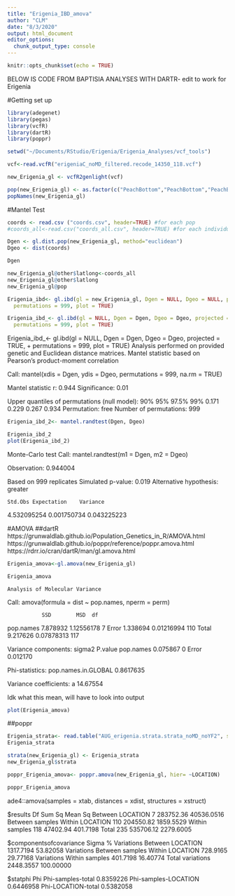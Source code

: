 ```yaml
---
title: "Erigenia_IBD_amova"
author: "CLM"
date: "8/3/2020"
output: html_document
editor_options: 
  chunk_output_type: console
---
```


```r
knitr::opts_chunk$set(echo = TRUE)
```

BELOW IS CODE FROM BAPTISIA ANALYSES WITH DARTR- edit to work for Erigenia
 
#Getting set up
```r
library(adegenet)
library(pegas)
library(vcfR)
library(dartR)
library(poppr)
```

```r
setwd("~/Documents/RStudio/Erigenia/Erigenia_Analyses/vcf_tools")
```

```r
vcf<-read.vcfR("erigeniaC_noMD_filtered.recode_14350_118.vcf")
```


```r
new_Erigenia_gl <- vcfR2genlight(vcf)
```
```r
pop(new_Erigenia_gl) <- as.factor(c("PeachBottom","PeachBottom","PeachBottom","PeachBottom","PeachBottom","PeachBottom","PeachBottom","PeachBottom","PeachBottom","PeachBottom","PeachBottom","PeachBottom","PeachBottom","PeachBottom","PeachBottom","PeachBottom","PeachBottom","PeachBottom","PeachBottom","PeachBottom","YorkFurnace","YorkFurnace","YorkFurnace","YorkFurnace","YorkFurnace","YorkFurnace","YorkFurnace","YorkFurnace","YorkFurnace","YorkFurnace","YorkFurnace","YorkFurnace","YorkFurnace","YorkFurnace","SafeHarbor","SafeHarbor","SafeHarbor","SafeHarbor","SafeHarbor","SafeHarbor","SafeHarbor","SafeHarbor","SafeHarbor","RaccoonCreek","RaccoonCreek","RaccoonCreek","RaccoonCreek","RaccoonCreek","RaccoonCreek","RaccoonCreek","RaccoonCreek","RaccoonCreek","RaccoonCreek","RaccoonCreek","RaccoonCreek","RaccoonCreek","RaccoonCreek","RaccoonCreek","CedarCreek","CedarCreek","CedarCreek","CedarCreek","CedarCreek","CedarCreek","CedarCreek","CedarCreek","CedarCreek","CedarCreek","CedarCreek","CedarCreek","CedarCreek","CedarCreek","CedarCreek","BraddockTrail","BraddockTrail","BraddockTrail","BraddockTrail","BraddockTrail","BraddockTrail","BraddockTrail","BraddockTrail","BraddockTrail","BraddockTrail","BraddockTrail","BraddockTrail","BraddockTrail","BraddockTrail","BraddockTrail","RyersonStation","RyersonStation","RyersonStation","RyersonStation","RyersonStation","RyersonStation","RyersonStation","RyersonStation","RyersonStation","RyersonStation","RyersonStation","RyersonStation","RyersonStation","RyersonStation","RyersonStation","SlipperyRockCreek","SlipperyRockCreek","SlipperyRockCreek","SlipperyRockCreek","SlipperyRockCreek","SlipperyRockCreek","SlipperyRockCreek","SlipperyRockCreek","SlipperyRockCreek","SlipperyRockCreek","SlipperyRockCreek","SlipperyRockCreek","SlipperyRockCreek","SlipperyRockCreek","SlipperyRockCreek"))
popNames(new_Erigenia_gl)
```

#Mantel Test 

```r
coords <- read.csv ("coords.csv", header=TRUE) #for each pop
#coords_all<-read.csv("coords_all.csv", header=TRUE) #for each individual
```

```r
Dgen <- gl.dist.pop(new_Erigenia_gl, method="euclidean")
Dgeo <- dist(coords)
```
```r
Dgen
```

```r
new_Erigenia_gl@other$latlong<-coords_all
new_Erigenia_gl@other$latlong
new_Erigenia_gl@pop
```

```r
Erigenia_ibd<- gl.ibd(gl = new_Erigenia_gl, Dgen = NULL, Dgeo = NULL, projected = TRUE,
  permutations = 999, plot = TRUE)
```


```r
Erigenia_ibd_<- gl.ibd(gl = NULL, Dgen = Dgen, Dgeo = Dgeo, projected = TRUE,
  permutations = 999, plot = TRUE)
```
Erigenia_ibd_<- gl.ibd(gl = NULL, Dgen = Dgen, Dgeo = Dgeo, projected = TRUE,
+   permutations = 999, plot = TRUE)
Analysis performed on provided genetic and Euclidean distance matrices.
Mantel statistic based on Pearson's product-moment correlation 

Call:
mantel(xdis = Dgen, ydis = Dgeo, permutations = 999, na.rm = TRUE) 

Mantel statistic r: 0.944 
      Significance: 0.01 

Upper quantiles of permutations (null model):
  90%   95% 97.5%   99% 
0.171 0.229 0.267 0.934 
Permutation: free
Number of permutations: 999



```r
Erigenia_ibd_2<- mantel.randtest(Dgen, Dgeo)
```


```r
Erigenia_ibd_2
plot(Erigenia_ibd_2)
```
Monte-Carlo test
Call: mantel.randtest(m1 = Dgen, m2 = Dgeo)

Observation: 0.944004 

Based on 999 replicates
Simulated p-value: 0.019 
Alternative hypothesis: greater 

    Std.Obs Expectation    Variance 
4.532095254 0.001750734 0.043225223




#AMOVA
##dartR
https://grunwaldlab.github.io/Population_Genetics_in_R/AMOVA.html
https://grunwaldlab.github.io/poppr/reference/poppr.amova.html
https://rdrr.io/cran/dartR/man/gl.amova.html

```r
Erigenia_amova<-gl.amova(new_Erigenia_gl)
```

```r
Erigenia_amova
```
	Analysis of Molecular Variance

Call: amova(formula = dist ~ pop.names, nperm = perm)

               SSD        MSD  df
pop.names 7.878932 1.12556178   7
Error     1.338694 0.01216994 110
Total     9.217626 0.07878313 117

Variance components:
            sigma2 P.value
pop.names 0.075867       0
Error     0.012170        

Phi-statistics:
pop.names.in.GLOBAL 
          0.8617635 

Variance coefficients:
       a 
14.67554 

Idk what this mean, will have to look into output

```r
plot(Erigenia_amova)
```

##poppr
```r
Erigenia_strata<- read.table("AUG_erigenia.strata.strata_noMD_noYF2", sep= "\t", header= TRUE)
Erigenia_strata
```

```r

strata(new_Erigenia_gl) <- Erigenia_strata
new_Erigenia_gl$strata
```

```r
poppr_Erigenia_amova<- poppr.amova(new_Erigenia_gl, hier= ~LOCATION)
```
```r
poppr_Erigenia_amova
```
ade4::amova(samples = xtab, distances = xdist, structures = xstruct)

$results
                                 Df    Sum Sq    Mean Sq
Between LOCATION                  7 283752.36 40536.0516
Between samples Within LOCATION 110 204550.82  1859.5529
Within samples                  118  47402.94   401.7198
Total                           235 535706.12  2279.6005

$componentsofcovariance
                                                Sigma         %
Variations  Between LOCATION                1317.7194  53.82058
Variations  Between samples Within LOCATION  728.9165  29.77168
Variations  Within samples                   401.7198  16.40774
Total variations                            2448.3557 100.00000

$statphi
                           Phi
Phi-samples-total    0.8359226
Phi-samples-LOCATION 0.6446958
Phi-LOCATION-total   0.5382058

